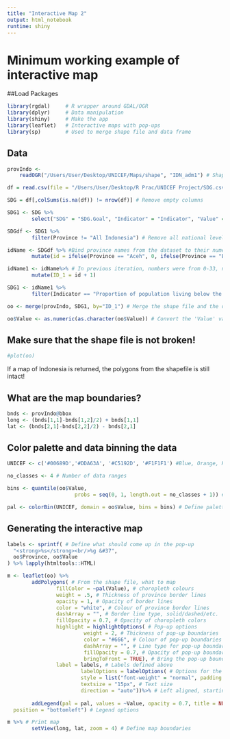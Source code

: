 ```yaml
---
title: "Interactive Map 2"
output: html_notebook
runtime: shiny
---
```


# Minimum working example of interactive map

##Load Packages
```r
library(rgdal)     # R wrapper around GDAL/OGR
library(dplyr)     # Data manipulation  
library(shiny)     # Make the app     
library(leaflet)   # Interactive maps with pop-ups          
library(sp)        # Used to merge shape file and data frame
```

## Data
```r
provIndo <- 
    readOGR("/Users/User/Desktop/UNICEF/Maps/shape", "IDN_adm1") # Shapefile 

df = read.csv(file = "/Users/User/Desktop/R Prac/UNICEF Project/SDG.csv", sep=",") # SDG Data

SDG = df[,colSums(is.na(df)) != nrow(df)] # Remove empty columns

SDG1 <- SDG %>%
        select("SDG" = "SDG.Goal", "Indicator" = "Indicator", "Value" = "Value", "Province" = "Province") # Rename the variables to make them easier to work with and select the ones that apply to our needs

SDGdf <- SDG1 %>%
        filter(Province != "All Indonesia") # Remove all national level data

idName <- SDGdf %>% #Bind province names from the dataset to their numeric equivalents in the shapefile- ID_1
        mutate(id = ifelse(Province == "Aceh", 0, ifelse(Province == "Bali", 1, ifelse(Province == "Banten", 3, ifelse(Province == "Bengkulu", 4, ifelse(Province == "DI Yogyakarta", 33, ifelse(Province == "DKI Jakarta", 7, ifelse(Province == "Gorontalo", 5, ifelse(Province == "Jambi", 8, ifelse(Province == "Jawa Barat", 9, ifelse(Province == "Jawa Tengah", 10, ifelse(Province == "Jawa Timur", 11, ifelse(Province == "Kalimantan Barat", 12, ifelse(Province == "Kalimantan Selatan", 13, ifelse(Province == "Kalimantan Tengah", 14, ifelse(Province == "Kalimantan Timur", 15, ifelse(Province == "Kalimantan Utara", 16, ifelse(Province == "Kepulauan Bangka Belitung", 2,  ifelse(Province == "Kepulauan Riau", 17, ifelse(Province == "Lampung", 18, ifelse(Province == "Maluku", 20, ifelse(Province == "Maluku Utara", 19, ifelse(Province == "Nusa Tenggara Barat", 21,  ifelse(Province == "Nusa Tenggara Timur", 22, ifelse(Province == "Papua", 23, ifelse(Province == "Papua Barat", 6, ifelse(Province == "Riau", 24, ifelse(Province == "Sulawesi Barat", 25,  ifelse(Province == "Sulawesi Selatan", 26, ifelse(Province == "Sulawesi Tengah", 27, ifelse(Province == "Sulawesi Tenggara", 28, ifelse(Province == "Sulawesi Utara", 29, ifelse(Province == "Sumatera Barat", 30, ifelse(Province == "Sumatera Selatan", 31, 32)))))))))))))))))))))))))))))))))) # "Sumatera Utara" left out of ifelse statement!

idName1 <- idName%>% # In previous iteration, numbers were from 0-33, now they are 1-34 so add 1 to each of the numbers to match
        mutate(ID_1 = id + 1)

SDG1 <- idName1 %>% 
        filter(Indicator == "Proportion of population living below the national poverty line") # Filter the dataframe so that it is only data for a selected indicator

oo <- merge(provIndo, SDG1, by="ID_1") # Merge the shape file and the dataframe

oo$Value <- as.numeric(as.character(oo$Value)) # Convert the 'Value' variable from a factor to a numeric data class
```

## Make sure that the shape file is not broken!
```r
#plot(oo)
```
If a map of Indonesia is returned, the polygons from the shapefile is still intact!

## What are the map boundaries?
```r
bnds <- provIndo@bbox
long <- (bnds[1,1]-bnds[1,2]/2) + bnds[1,1]
lat <- (bnds[2,1]-bnds[2,2]/2) - bnds[2,1]
```


## Color palette and data binning the data
```r
UNICEF <- c('#00689D','#DDA63A', '#C5192D', '#F1F1F1') #Blue, Orange, Red, Grey

no_classes <- 4 # Number of data ranges

bins <- quantile(oo$Value, 
                      probs = seq(0, 1, length.out = no_classes + 1)) # Generate quantile ranges to map

pal <- colorBin(UNICEF, domain = oo$Value, bins = bins) # Define palette
```

## Generating the interactive map
```r
labels <- sprintf( # Define what should come up in the pop-up
  "<strong>%s</strong><br/>%g &#37",
  oo$Province, oo$Value
) %>% lapply(htmltools::HTML)

m <- leaflet(oo) %>% 
        addPolygons( # From the shape file, what to map
                fillColor = ~pal(Value), # choropleth colours
                weight = .5, # Thickness of province border lines
                opacity = 1, # Opacity of border lines
                color = "white", # Colour of province border lines
                dashArray = "", # Border line type, solid/dashed/etc.
                fillOpacity = 0.7, # Opacity of choropleth colors
                highlight = highlightOptions( # Pop-up options
                         weight = 2, # Thickness of pop-up boundaries
                         color = "#666", # Colour of pop-up boundaries
                         dashArray = "", # Line type for pop-up boundaries
                         fillOpacity = 0.7, # Opacity of pop-up boundaries 
                         bringToFront = TRUE), # Bring the pop-up boundaries in front of the border lines?
                label = labels, # Labels defined above
                        labelOptions = labelOptions( # Options for the text inside the pop-up
                        style = list("font-weight" = "normal", padding = "3px 8px"), # Text style options
                        textsize = "15px", # Text size
                        direction = "auto"))%>% # Left aligned, starting at upper left
        
        addLegend(pal = pal, values = ~Value, opacity = 0.7, title = NULL,
  position = "bottomleft") # Legend options

m %>% # Print map 
        setView(long, lat, zoom = 4) # Define map boundaries
```
